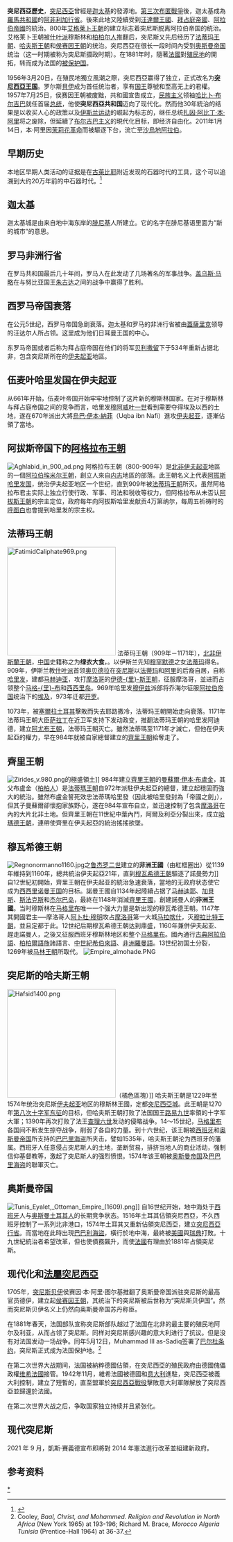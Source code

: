 {{突尼斯历史}}
'''突尼西亞歷史'''，[[突尼西亞|突尼西亞]]曾經是[[迦太基|迦太基]]的發源地。[[第三次布匿戰爭|第三次布匿戰爭]]後，迦太基成為[[羅馬共和國|羅馬共和國]]的[[阿非利加行省|阿非利加行省]]。後來此地又陸續受到[[汪達爾王國|汪達爾王國]]、[[拜占庭帝國|拜占庭帝國]]、[[阿拉伯帝國|阿拉伯帝國]]的統治。800年[[艾格莱卜王朝|艾格莱卜王朝]]的建立标志着突尼斯脱离阿拉伯帝国的统治。艾格莱卜王朝被[[什叶派|什叶派]]穆斯林和[[柏柏尔人|柏柏尔人]]推翻后，突尼斯又先后经历了[[法蒂玛王朝|法蒂玛王朝]]、[[哈夫斯王朝|哈夫斯王朝]]和[[侯赛因王朝|侯赛因王朝]]的统治。突尼西亞在很长一段时间內受到[[奥斯曼帝国|奥斯曼帝国]]统治（这一时期被称为突尼斯摄政时期）。在1881年时，隨著[[法國|法國]]對[[殖民地|殖民地]]的開拓，转而成为法国的[[保护国|被保护国]]。

1956年3月20日，在殖民地獨立風潮之際，突尼西亞赢得了独立，正式改名为'''[[突尼西亞王国|突尼西亞王国]]'''。罗尔斯[[貝伊|貝伊]]成为首任统治者，享有[[国王|国王]]尊號和至高无上的君權。1957年7月25日，侯赛因王朝被废黜，共和國宣告成立，[[民族主义|民族主义]]领袖[[哈比卜·布尔吉巴|哈比卜·布尔吉巴]]就任首届[[总统|总统]]，他使'''突尼西亞共和国'''迈向了现代化。然而他30年統治的结果是以收买人心的政策以及[[伊斯兰运动|伊斯兰运动]]的崛起为标志的，继任总统[[扎因·阿比丁·本·阿里|扎因·阿比丁·本·阿里]]将之废除，但延續了[[布尔吉巴主义|布尔吉巴主义]]的現代化目标，即经济自由化。2011年1月14日，本·阿里因[[茉莉花革命|茉莉花革命]]而被驅逐下台，流亡至[[沙烏地阿拉伯|沙烏地阿拉伯]]。

==早期历史==
本地区早期人类活动的证据是在[[古萊比耶|古萊比耶]]附近发现的石器时代的工具，这个可以追溯到大约20万年前的中石器时代。<ref>{{cite book|url=https://books.google.co.uk/books?id=7RO1b2LvcisC&pg=PA26|page=26|title=Tunisia|author1=Donna Wheeler |author2=Paul Clammer |author3=Emilie Filou |publisher=Lonely Planet|date=2010|isbn=9781741790016}}</ref>

==迦太基==
迦太基城是由来自地中海东岸的[[腓尼基|腓尼基]]人所建立。它的名字在腓尼基语里面为“新的城市”的意思。

==罗马非洲行省==
在罗马共和国最后几十年间，罗马人在此发动了几场著名的军事战争。[[盖乌斯·马略|盖乌斯·马略]]在与努比亚国王[[朱古达|朱古达]]之间的战争中赢得了胜利。

==西罗马帝国衰落==
在公元5世纪，西罗马帝国急剧衰落。迦太基和罗马的非洲行省被由[[蓋薩里克|蓋薩里克]]领导的汪达尔人所占领。这里成为他们日耳曼王国的中心。

东罗马帝国或者后称为拜占庭帝国在他们的将军[[贝利撒留|贝利撒留]]下于534年重新占据北非，包含突尼斯所在的[[伊夫起亚|伊夫起亚]]地區。

==伍麦叶哈里发国在伊夫起亚==
从661年开始，伍麦叶帝国开始牢牢地控制了这片新的穆斯林国家。在对于穆斯林与拜占庭帝国之间的竞争而言，哈里发[[穆阿威叶一世|穆阿威叶一世]]看到需要夺得埃及以西的土地，遂在670年派出大將[[烏巴·伊本·納菲|烏巴·伊本·納菲]]（Uqba ibn Nafi）進攻[[伊夫起亚|伊夫起亚]]，逐漸佔領了當地。

==阿拔斯帝国下的[[艾格莱卜王朝|阿格拉布王朝]]==
[[File:Aghlabid_in_900_ad.png|left]] 
阿格拉布王朝（800-909年）是[[北非|北非]][[伊夫起亚|伊夫起亚]]地區的一個[[阿拉伯人|阿拉伯]][[酋長國|埃米尔王朝]]，創立人{{tsl|en|Ibrahim I ibn al-Aghlab|易卜拉欣一世·伊本·阿格拉布}}來自[[内志|内志]]地區的{{tsl|en|Banu Tamim|巴努台米姆}}部落。此王朝名义上代表[[阿拔斯王朝|阿拔斯]][[哈里发国|哈里发国]]，统治伊夫起亚地区一个世纪，直到909年被[[法蒂玛王朝|法蒂玛王朝]]所灭。虽然阿格拉布君主实际上独立行使行政、军事、司法和税收等权力，但阿格拉布从未否认[[阿拔斯王朝|阿拔斯王朝]]的宗主定位，政府每年向阿拔斯哈里发献贡4万第纳尔，每周五祈祷时的[[呼图白|呼图白]]也會提到哈里发的宗主权。
==法蒂玛王朝==
[[File:FatimidCaliphate969.png|250px]]
法蒂玛王朝（909年－1171年），[[北非|北非]][[伊斯蘭|伊斯蘭]][[王朝|王朝]]，[[中国|中国]]史籍称之为'''绿衣大食'''，。以伊斯兰先知[[穆罕默德|穆罕默德]]之女[[法蒂玛|法蒂玛]]得名。909年，伊斯兰教[[什叶派|什叶派]]首领[[奥贝德拉|奥贝德拉]]在[[突尼斯|突尼斯]]以[[法蒂玛|法蒂玛]]和[[阿里·伊本·艾比·塔里卜|阿里]]的后裔自居，自称[[哈里发|哈里发]]，建都[[马赫迪亚|马赫迪亚]]，攻打[[摩洛哥|摩洛哥]]的[[伊德里斯王朝|伊德-{里}-斯王朝]]，征服摩洛哥，並进而占领整个[[马格里布|马格-{里}-布]]和[[西西里岛|西西里岛]]。969年哈里发[[穆伊兹|穆伊兹]]派部将乔海尔征服[[阿拉伯帝国|阿拉伯帝国]]统治下的[[埃及|埃及]]，973年迁都[[开罗|开罗]]。

1073年，被[[塞爾柱土耳其|塞爾柱土耳其]]擊敗而失去耶路撒冷，法蒂玛王朝開始走向衰落。1171年法蒂玛王朝大臣[[萨拉丁|萨拉丁]]在近卫军支持下发动政变，推翻法蒂玛王朝的哈里发阿迪德，建立[[阿尤布王朝|阿尤布王朝]]，法蒂玛王朝灭亡。雖然法蒂瑪至1171年才滅亡，但他在伊夫起亞的權力，早在984年就被自家總督建立的[[齊里王朝|齊里王朝]]給奪走了。
== 齊里王朝 ==
[[File:Zirides_v.980.png|thumb]]的極盛領土]]
984年建立[[齊里王朝|齊里王朝]]的[[曼蘇爾·伊本·布盧金|曼蘇爾·伊本·布盧金]]，其父布盧金（[[柏柏人|柏柏人]]）是[[法蒂瑪王朝|法蒂瑪王朝]]自972年派駐伊夫起亞的總督，建立起穩固而強大的統治。雖然布盧金誓死效忠法蒂瑪哈里發（因此被哈里發封為「帝國之劍」），但其子曼蘇爾卻懷抱家族野心，遂在984年宣布自立，並迅速控制了包含[[摩洛哥|摩洛哥]]在內的大片北非土地。但齊里王朝在11世紀中葉內鬥，阿爾及利亞分裂出來，成立[[哈瑪德王朝|哈瑪德王朝]]，連帶使齊里在伊夫起亞的統治搖搖欲墜。

==穆瓦希德王朝==
[[File:Regnonormanno1160.jpg|thumb]]之[[鲁杰罗二世|鲁杰罗二世]]建立的'''非洲王國'''（由紅框圈出）從1139年維持到1160年，總共統治伊夫起亞21年，直到[[穆瓦希德王朝|穆瓦希德王朝]]驅逐了諾曼勢力]]
自12世紀初開始，齊里王朝在伊夫起亚的統治急速衰落，當地的无政府状态使它成为[[西西里王國|西西里诺曼王国]]的目标。諾曼王國自1134年起陸續占据了[[马赫迪耶|马赫迪耶]]、[[加貝斯|加貝斯]]、[[斯法克斯|斯法克斯]]和[[杰尔巴岛|杰尔巴岛]]，最終在1148年消滅[[齊里王國|齊里王國]]，創建諾曼人的'''非洲王國'''。当时穆斯林在[[马格里布|马格里布]]唯一一个强大力量是新出现的穆瓦希德王朝。1147年其開國君主──摩洛哥人[[阿卜杜·穆明|阿卜杜·穆明]]攻占[[摩洛哥|摩洛哥]]第一大城[[马拉喀什|马拉喀什]]，灭[[穆拉比特王朝|穆拉比特王朝]]，並且定都于此。12世纪后期穆瓦希德王朝达到鼎盛，1160年兼併伊夫起亚、趕走諾曼人，之後又征服西班牙穆斯林地区和整个[[马格里布|马格里布]]。國內通行[[古典阿拉伯語|古典阿拉伯語]]、[[柏柏爾語族|柏柏爾語族]]諸語言、[[中世紀希伯來語|中世紀希伯來語]]、[[非洲羅曼語|非洲羅曼語]]。13世纪初国土分裂，1269年被[[马林王朝|马林王朝]]所取代。
[[File:Empire_almohade.PNG|left]]

==突尼斯的哈夫斯王朝==
[[File:Hafsid1400.png|250px]]（橘色區塊）]]
哈夫斯王朝是1229年至1574年统治突尼斯[[伊夫起亚|伊夫起亚]]地区的穆斯林王國，定都[[突尼斯_(城市)|突尼西亞城]]。此王朝是1270年[[第八次十字军东征|第八次十字军东征]]的目标，但哈夫斯王朝打败了法国国王[[路易九世|路易九世]]率領的十字军大軍；1390年再次打败了法王[[夏爾六世_(法蘭西)|查理六世]]发动的侵略战争。14～15世纪，[[马格里布|马格里布]]各国间不断发生掠夺战争，削弱了各自的力量。到十六世纪，该王朝被[[西班牙|西班牙]]和[[奥斯曼帝国|奥斯曼帝国]]所支持的[[巴巴里海盗|巴巴里海盗]]所夹击，譬如1535年，哈夫斯王朝沦为西班牙的藩属。西班牙人任意侵占突尼斯人的土地，垄断贸易，排挤当地人的商业活动，强制信仰基督教等，激起了突尼斯人的强烈愤恨。1574年该王朝被[[奥斯曼帝国|奥斯曼帝国]]及[[巴巴里海盗|巴巴里海盗]]的聯軍灭亡。

==奥斯曼帝国==
[[File:Tunis_Eyalet,_Ottoman_Empire_(1609).png|left]]]]
自16世纪开始，地中海处于[[西班牙|西班牙]]人与[[奥斯曼土耳其人|奥斯曼土耳其人]]的长期竞争状态。1516年土耳其佔領突尼西亞，不久西班牙控制了一系列北非港口，1574年土耳其又重新佔領突尼西亞，建立[[突尼西亞行省|突尼西亞行省]]。而當地在此時出現[[巴巴利海盜|巴巴利海盜]]，橫行於地中海，最終被[[美國|美國]]與[[瑞典|瑞典]]打敗。十九世紀統治者希望改革，但也使債務飆升，而使[[法國|法國]]有理由於1881年占領突尼斯。

==现代化和[[法屬突尼西亞|法屬突尼西亞]]==
1705年，[[突尼斯|突尼斯]][[贝伊|贝伊]]侯赛因·本·阿里·图尔基推翻了奥斯曼帝国派驻突尼斯的最高官员德伊，建立起[[突尼斯君主列表|侯赛因王朝]]，其统治下的突尼斯被后世称为“突尼斯贝伊国”。然而突尼斯贝伊名义上仍然向奥斯曼帝国苏丹称臣。

在1881年春天，法国部队宣称突尼斯部队越过了法国在北非的最主要的殖民地阿尔及利亚，从而占领了突尼斯。同样对突尼斯感兴趣的意大利进行了抗议。但是没有对法国发动一场战争。同年5月12日，Muhammad III as-Sadiq签署了[[巴尔杜条约|巴尔杜条约]]，突尼斯正式成为法国保护地。<ref>Cooley, ''Baal, Christ, and Mohammed. Religion and Revolution in North Africa'' (New York 1965) at 193-196; Richard M. Brace, ''Morocco Algeria Tunisia'' (Prentice-Hall 1964) at 36-37.</ref>

在第二次世界大战期间，法国被納粹德國佔領，在突尼西亞的殖民政府由德國傀儡政權[[维希法國|维希法國]]接管。1942年11月，維希法國被德國和[[意大利王國_(1861年-1946年)|意大利]]進駐，突尼西亞被義大利控制，建立了短暫的{{le|'''意屬突尼西亞'''|Italian Tunisians#Fourth Shore}}，直至盟軍於[[突尼西亞戰役|突尼西亞戰役]]擊敗意大利軍隊解放了突尼西亞並歸還於法國。

在第二次世界大战之后，争取国家独立持续并且紧张化。

==现代突尼斯==
2021 年 9 月，凱斯·賽義德宣布即將對 2014 年憲法進行改革並組建新政府。

==参考资料==
{{Reflist}}

{{非洲题目|历史}}

[[Category:突尼斯历史|*]]